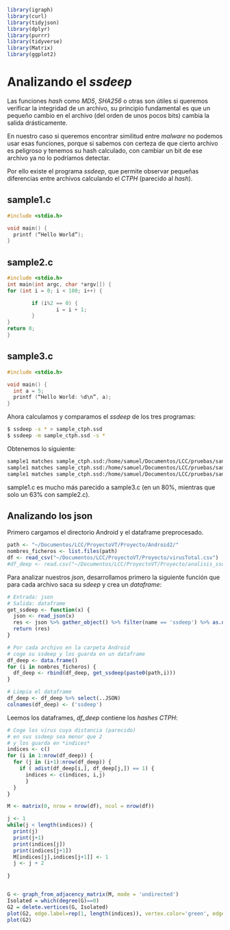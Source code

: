 ```r
library(igraph)
library(curl)
library(tidyjson)
library(dplyr)
library(purrr)
library(tidyverse)
library(Matrix)
library(ggplot2)
```


# Analizando el *ssdeep*

Las funciones *hash* como *MD5*, *SHA256* o otras son útiles si queremos verificar la integridad de un archivo, su principio fundamental es que un pequeño cambio en el archivo (del orden de unos pocos bits) cambia la salida drásticamente.

En nuestro caso si queremos encontrar similitud entre *malware* no podemos usar esas funciones, porque si sabemos con certeza de que cierto archivo es peligroso y tenemos su hash calculado, con cambiar un bit de ese archivo ya no lo podríamos detectar.

Por ello existe el programa *ssdeep*, que permite observar pequeñas diferencias entre archivos calculando el *CTPH* (parecido al *hash*).

## sample1.c
```c
#include <stdio.h>

void main() {
  printf (“Hello World”);
}
```


## sample2.c
```c
#include <stdio.h>
int main(int argc, char *argv[]) {
for (int i = 0; i < 100; i++) {

        if (i%2 == 0) {
                i = i + 1;
        }
}
return 0;
}
```

## sample3.c
```c
#include <stdio.h>

void main() {
  int a = 5;
  printf (“Hello World: %d\n”, a);
}
```

Ahora calculamos y comparamos el *ssdeep* de los tres programas:

```bash
$ ssdeep -s * > sample_ctph.ssd
$ ssdeep -m sample_ctph.ssd -s *
```

Obtenemos lo siguiente:

```bash
sample1 matches sample_ctph.ssd:/home/samuel/Documentos/LCC/pruebas/sample1 (100)
sample1 matches sample_ctph.ssd:/home/samuel/Documentos/LCC/pruebas/sample2 (63)
sample1 matches sample_ctph.ssd:/home/samuel/Documentos/LCC/pruebas/sample3 (80)
```

sample1.c es mucho más parecido a sample3.c (en un 80%, mientras que solo un 63% con sample2.c). 

## Analizando los json

Primero cargamos el directorio Android y el dataframe preprocesado.

```r
path <- "~/Documentos/LCC/ProyectoVT/Proyecto/Android2/"
nombres_ficheros <- list.files(path)
df <- read_csv("~/Documentos/LCC/ProyectoVT/Proyecto/virusTotal.csv")
#df_deep <- read.csv("~/Documentos/LCC/ProyectoVT/Proyecto/analisis_ssdeep.csv")
```

Para analizar nuestros *json*, desarrollamos primero la siguiente función que para cada archivo saca su *sdeep* y crea un *dataframe*:

```r
# Entrada: json
# Salida: dataframe 
get_ssdeep <- function(x) {
  json <- read_json(x)
  res <- json %>% gather_object() %>% filter(name == 'ssdeep') %>% as.data.frame()  
  return (res)
}

# Por cada archivo en la carpeta Android
# coge su ssdeep y los guarda en un dataframe
df_deep <- data.frame()
for (i in nombres_ficheros) {
  df_deep <- rbind(df_deep, get_ssdeep(paste0(path,i)))
}

# Limpia el dataframe
df_deep <- df_deep %>% select(..JSON)
colnames(df_deep) <- ('ssdeep')
```

Leemos los dataframes, *df_deep* contiene los *hashes CTPH*:

```r


# Coge los virus cuya distancia (parecido)
# en sus ssdeep sea menor que 2
# y los guarda en *indices*
indices <- c()
for (i in 1:nrow(df_deep)) {
  for (j in (i+1):nrow(df_deep)) {
    if ( adist(df_deep[i,], df_deep[j,]) == 1) {
      indices <- c(indices, i,j)
      }
  }
}
```



```r
M <- matrix(0, nrow = nrow(df), ncol = nrow(df))

j <- 1
while(j < length(indices)) {
  print(j)
  print(j+1)
  print(indices[j])
  print(indices[j+1])
  M[indices[j],indices[j+1]] <- 1
  j <- j + 2
  
}


G <- graph_from_adjacency_matrix(M, mode = 'undirected')
Isolated = which(degree(G)==0)
G2 = delete.vertices(G, Isolated)
plot(G2, edge.label=rep(1, length(indices)), vertex.color='green', edge.curved = .1, vertex.size=20, vertex.label=indices)
plot(G2)
```







